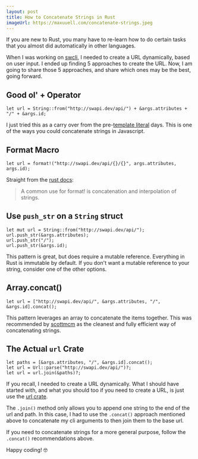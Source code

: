 ```yaml
---
layout: post
title: How to Concatenate Strings in Rust
imageUrl: https://maxuuell.com/concatenate-strings.jpeg
---
```


If you are new to Rust, you many have to re-learn how to do certain tasks that you almost did automatically in other languages.

When I was working on [swcli](https://github.com/maxuuell/swcli), I needed to create a URL dynamically, based on user input. I ended up finding 5 approaches to create the URL. Now, I am going to share those 5 approaches, and share which ones may be the best, going forward.

## Good ol' + Operator

```
let url = String::from("http://swapi.dev/api/") + &args.attributes + "/" + &args.id;
```

I just tried this as a carry over from the pre-[template literal](https://developer.mozilla.org/en-US/docs/Web/JavaScript/Reference/Template_literals) days. This is one of the ways you could concatenate strings in Javascript.

## Format Macro

```
let url = format!("http://swapi.dev/api/{}/{}", args.attributes, args.id);
```

Straight from the [rust docs](https://doc.rust-lang.org/std/macro.format.html):

> A common use for format! is concatenation and interpolation of strings.

## Use `push_str` on a `String` struct

```
let mut url = String::from("http://swapi.dev/api/");
url.push_str(&args.attributes);
url.push_str("/");
url.push_str(&args.id);
```

This pattern is great, but does require a mutable reference. Everything in Rust is immutable by default. If you don't want a mutable reference to your string, consider one of the other options.

## Array.concat()

```
let url = ["http://swapi.dev/api/", &args.attributes, "/", &args.id].concat();
```
    
This pattern leverages an array to concatenate the items together. This was recommended by [scottmcm](https://users.rust-lang.org/t/any-difference-between-these-concatenation-strategies/47094/5?u=maxuuell) as the cleanest and fully efficient way of concatenating strings.

## The Actual `url` Crate
```
let paths = [&args.attributes, "/", &args.id].concat();
let url = Url::parse("http://swapi.dev/api/")?;
let url = url.join(&paths)?;
```

If you recall, I needed to create a URL dynamically. What I should have started with, and what you should too if you need to create a URL, is just use the [url crate](https://docs.rs/url/2.1.1/url/). 

The `.join()` method only allows you to append one string to the end of the url and path. In this case, I had to use the `.concat()` approach mentioned above to concatenate my cli arguments to then join them to the base url.

If you need to concatenate strings for a more general purpose, follow the `.concat()` recommendations above. 

Happy coding! 🤓